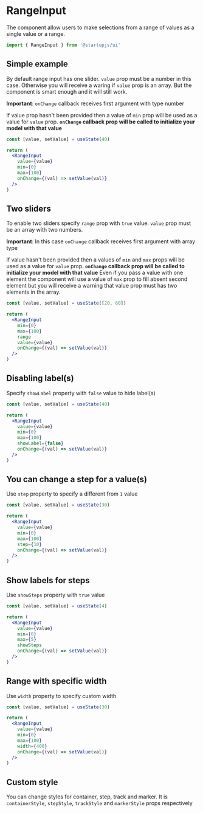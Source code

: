 
# RangeInput

The component allow users to make selections from a range of values as a single value or a range.

```jsx
import { RangeInput } from '@startupjs/ui'
```

## Simple example
By default range input has one slider. `value` prop must be a number in this case. Otherwise you will receive a waring if `value` prop is an array. But the component is smart enough and it will still work.

**Important**: `onChange` callback receives first argument with type number

If value prop hasn't been provided then a value of `min` prop will be used as a value for `value` prop. **`onChange` callback prop will be called to initialize your model with that value**

```jsx example
const [value, setValue] = useState(40)

return (
  <RangeInput
    value={value}
    min={0}
    max={100}
    onChange={(val) => setValue(val)}
  />
)
```

## Two sliders
To enable two sliders specify `range` prop with `true` value.
`value` prop must be an array with two numbers.

**Important**: In this case `onChange` callback receives first argument with array type

If value hasn't been provided then a values of `min` and `max` props will be used as a value for `value` prop.
**`onChange` callback prop will be called to initialize your model with that value**
Even if you pass a value with one element the component will use a value of `max` prop to fill absent second element but you will receive a warning that value prop must has two elements in the array.

```jsx example
const [value, setValue] = useState([20, 60])

return (
  <RangeInput
    min={0}
    max={100}
    range
    value={value}
    onChange={(val) => setValue(val)}
  />
)
```

## Disabling label(s)

Specify `showLabel` property with `false` value to hide label(s)

```jsx example
const [value, setValue] = useState(40)

return (
  <RangeInput
    value={value}
    min={0}
    max={100}
    showLabel={false}
    onChange={(val) => setValue(val)}
  />
)
```

## You can change a step for a value(s)

Use `step` property to specify a different from `1` value

```jsx example
const [value, setValue] = useState(30)

return (
  <RangeInput
    value={value}
    min={0}
    max={100}
    step={10}
    onChange={(val) => setValue(val)}
  />
)
```

## Show labels for steps
Use `showSteps` property with `true` value

```jsx example
const [value, setValue] = useState(4)

return (
  <RangeInput
    value={value}
    min={0}
    max={5}
    showSteps
    onChange={(val) => setValue(val)}
  />
)
```

## Range with specific width

Use `width` property to specify custom width

```jsx example
const [value, setValue] = useState(30)

return (
  <RangeInput
    value={value}
    min={0}
    max={100}
    width={400}
    onChange={(val) => setValue(val)}
  />
)
```

## Custom style

You can change styles for container, step, track and marker.
It is `containerStyle`, `stepStyle`, `trackStyle` and `markerStyle` props respectively
